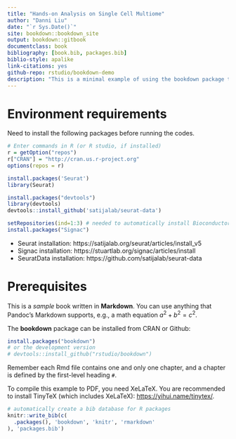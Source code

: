 ```yaml
--- 
title: "Hands-on Analysis on Single Cell Multiome"
author: "Danni Liu"
date: "`r Sys.Date()`"
site: bookdown::bookdown_site
output: bookdown::gitbook
documentclass: book
bibliography: [book.bib, packages.bib]
biblio-style: apalike
link-citations: yes
github-repo: rstudio/bookdown-demo
description: "This is a minimal example of using the bookdown package to write a book. The output format for this example is bookdown::gitbook."
---
```


# Environment requirements

Need to install the following packages before running the codes.
```r
# Enter commands in R (or R studio, if installed)
r = getOption("repos")
r["CRAN"] = "http://cran.us.r-project.org"
options(repos = r)

install.packages('Seurat')
library(Seurat)

install.packages("devtools")
library(devtools)
devtools::install_github('satijalab/seurat-data')

setRepositories(ind=1:3) # needed to automatically install Bioconductor dependencies
install.packages("Signac")
```

- Seurat installation: https://satijalab.org/seurat/articles/install_v5
- Signac installation: https://stuartlab.org/signac/articles/install
- SeuratData installation: https://github.com/satijalab/seurat-data

# Prerequisites

This is a _sample_ book written in **Markdown**. You can use anything that Pandoc's Markdown supports, e.g., a math equation $a^2 + b^2 = c^2$.

The **bookdown** package can be installed from CRAN or Github:

```r
install.packages("bookdown")
# or the development version
# devtools::install_github("rstudio/bookdown")

```

Remember each Rmd file contains one and only one chapter, and a chapter is defined by the first-level heading `#`.

To compile this example to PDF, you need XeLaTeX. You are recommended to install TinyTeX (which includes XeLaTeX): <https://yihui.name/tinytex/>.

```r
# automatically create a bib database for R packages
knitr::write_bib(c(
  .packages(), 'bookdown', 'knitr', 'rmarkdown'
), 'packages.bib')
```
